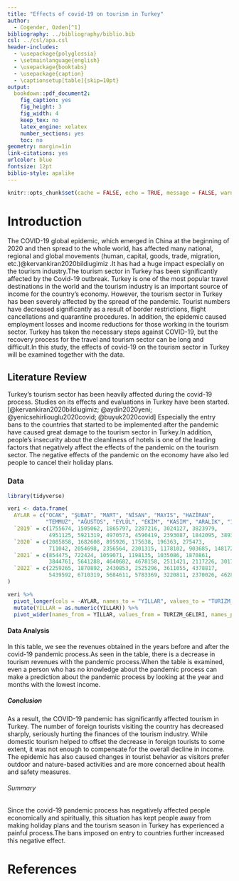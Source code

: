 ```yaml
---
title: "Effects of covid-19 on tourism in Turkey"
author: 
  - Cogender, Ozden[^1]
bibliography: ../bibliography/biblio.bib
csl: ../csl/apa.csl
header-includes:
  - \usepackage{polyglossia}
  - \setmainlanguage{english}
  - \usepackage{booktabs}
  - \usepackage{caption} 
  - \captionsetup[table]{skip=10pt}
output:
  bookdown::pdf_document2:
    fig_caption: yes
    fig_height: 3
    fig_width: 4
    keep_tex: no
    latex_engine: xelatex
    number_sections: yes
    toc: no
geometry: margin=1in
link-citations: yes
urlcolor: blue
fontsize: 12pt
biblio-style: apalike
---
```

```r
knitr::opts_chunk$set(cache = FALSE, echo = TRUE, message = FALSE, warning = FALSE)
```

<!-- ======================================================================= -->
<!-- ============================== FOOTNOTES ============================== -->
<!-- ======================================================================= -->
[^1]: 20080384, [Github Repo](https://github.com/cogenderozden/Midterm)


# Introduction

The COVID-19 global epidemic, which emerged in China at the beginning of 2020 and then spread to the whole world, has affected many national, regional and global movements (human, capital, goods, trade, migration, etc.)@kervankiran2020bildiugimiz .It has had a huge impact especially on the tourism industry.The tourism sector in Turkey has been significantly affected by the Covid-19 outbreak. Turkey is one of the most popular travel destinations in the world and the tourism industry is an important source of income for the country's economy. However, the tourism sector in Turkey has been severely affected by the spread of the pandemic. Tourist numbers have decreased significantly as a result of border restrictions, flight cancellations and quarantine procedures. In addition, the epidemic caused employment losses and income reductions for those working in the tourism sector. Turkey has taken the necessary steps against COVID-19, but the recovery process for the travel and tourism sector can be long and difficult.In this study, the effects of covid-19 on the tourism sector in Turkey will be examined together with the data.


## Literature Review

Turkey's tourism sector has been heavily affected during the covid-19 process. Studies on its effects and evaluations in Turkey have been started.[@kervankiran2020bildiugimiz; @aydin2020yeni; @yenicsehirliouglu2020covid; @buyuk2020covid] Especially the entry bans to the countries that started to be implemented after the pandemic have caused great damage to the tourism sector in Turkey.In addition, people's insecurity about the cleanliness of hotels is one of the leading factors that negatively affect the effects of the pandemic on the tourism sector. The negative effects of the pandemic on the economy have also led people to cancel their holiday plans.

### Data
```r
library(tidyverse)

veri <- data.frame(
  AYLAR = c("OCAK", "ŞUBAT", "MART", "NİSAN", "MAYIS", "HAZİRAN", 
            "TEMMUZ", "AĞUSTOS", "EYLÜL", "EKİM", "KASIM", "ARALIK", "12 Aylık Toplam"),
  `2019` = c(1755674, 1505062, 1865797, 2287216, 3024127, 3823979, 
             4951125, 5921319, 4970573, 4590419, 2393087, 1842095, 38930474),
  `2020` = c(2085858, 1682608, 895926, 175638, 196363, 275473, 
             711042, 2054698, 2356564, 2301315, 1178102, 903685, 14817273),
  `2021` = c(854475, 722424, 1059071, 1198135, 1035086, 1870861, 
             3844761, 5641288, 4640682, 4678158, 2511421, 2117226, 30173587),
  `2022` = c(2259265, 1870892, 2430853, 2525296, 3611055, 4378817, 
             5439592, 6710319, 5684611, 5783369, 3220811, 2370026, 46284907)
)

veri %>%
  pivot_longer(cols = -AYLAR, names_to = "YILLAR", values_to = "TURIZM_GELIRI") %>%
  mutate(YILLAR = as.numeric(YILLAR)) %>%
  pivot_wider(names_from = YILLAR, values_from = TURIZM_GELIRI, names_prefix = "GELIR_")

```


#### Data Analysis
In this table, we see the revenues obtained in the years before and after the covid-19 pandemic process.As seen in the table, there is a decrease in tourism revenues with the pandemic process.When the table is examined, even a person who has no knowledge about the pandemic process can make a prediction about the pandemic process by looking at the year and months with the lowest income.

##### Conclusion
As a result, the COVID-19 pandemic has significantly affected tourism in Turkey. The number of foreign tourists visiting the country has decreased sharply, seriously hurting the finances of the tourism industry. While domestic tourism helped to offset the decrease in foreign tourists to some extent, it was not enough to compensate for the overall decline in income. The epidemic has also caused changes in tourist behavior as visitors prefer outdoor and nature-based activities and are more concerned about health and safety measures.

###### Summary
Since the covid-19 pandemic process has negatively affected people economically and spiritually, this situation has kept people away from making holiday plans and the tourism season in Turkey has experienced a painful process.The bans imposed on entry to countries further increased this negative effect.




\newpage
# References {#references}
<div id="refs"></div>

